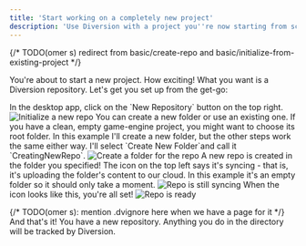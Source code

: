 ---
title: 'Start working on a completely new project'
description: 'Use Diversion with a project you''re now starting from scratch'
---

{/* TODO(omer s) redirect from basic/create-repo and basic/initialize-from-existing-project */}


You're about to start a new project. How exciting!
What you want is a Diversion repository. Let's get you set up from the get-go:

<GoToUnreal />

<Steps>
  <Step title="Create a new repository">
    In the desktop app, click on the `New Repository` button on the top right.
    <img src="/images/new-project-init-repo.png" alt="Initialize a new repo" />
  </Step>
  <Step title="Choose a folder for the repo">
    You can create a new folder or use an existing one. If you have a clean, empty game-engine project, you might want to choose its root folder.
    In this example I'll create a new folder, but the other steps work the same either way.
    I'll select `Create New Folder`and call it `CreatingNewRepo`.
    <img src="/images/new-project-create-new-folder.png" alt="Create a folder for the repo" />
  </Step>
  <Step title="Click 'Create'" />
  <Step title="Syncing">
    A new repo is created in the folder you specified! The icon on the top left says it's syncing - that is, it's uploading the folder's content to our cloud.
    In this example it's an empty folder so it should only take a moment.
    <img src="/images/new-project-repo-is-still-syncing.png" alt="Repo is still syncing" />
  </Step>
  <Step title="Good to go!">
    When the icon looks like this, you're all set!
    <img src="/images/new-project-repo-done-syncing.png" alt="Repo is ready" />
  </Step>
</Steps>

{/* TODO(omer s): mention .dvignore here when we have a page for it */}
And that's it! You have a new repository. Anything you do in the directory will be tracked by Diversion.